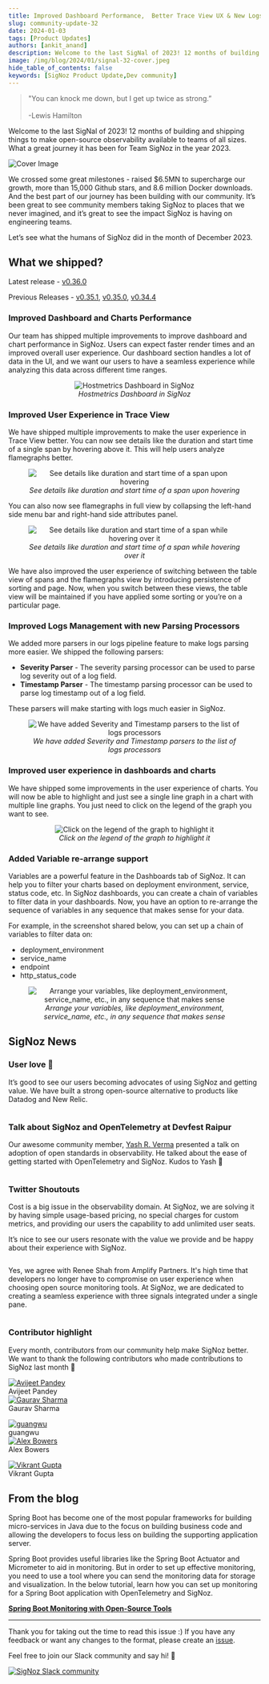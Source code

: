 ```yaml
---
title: Improved Dashboard Performance,  Better Trace View UX & New Logs Processors - SigNal 32
slug: community-update-32
date: 2024-01-03
tags: [Product Updates]
authors: [ankit_anand]
description: Welcome to the last SigNal of 2023! 12 months of building and shipping things to make open-source observability available to teams of all sizes. What a great journey it has been...
image: /img/blog/2024/01/signal-32-cover.jpeg
hide_table_of_contents: false
keywords: [SigNoz Product Update,Dev community]
---
```



> "You can knock me down, but I get up twice as strong.” <br></br>
> -Lewis Hamilton

Welcome to the last SigNal of 2023! 12 months of building and shipping things to make open-source observability available to teams of all sizes. What a great journey it has been for Team SigNoz in the year 2023.



![Cover Image](/img/blog/2024/01/signal-32-cover.webp)

We crossed some great milestones - raised \$6.5MN to supercharge our growth, more than 15,000 Github stars, and 8.6 million Docker downloads. And the best part of our journey has been building with our community. It’s been great to see community members taking SigNoz to places that we never imagined, and it’s great to see the impact SigNoz is having on engineering teams.

Let’s see what the humans of SigNoz did in the month of December 2023.

## What we shipped?

Latest release - <a href = "https://github.com/SigNoz/signoz/releases/tag/v0.36.0" rel="noopener noreferrer nofollow" target="_blank" >v0.36.0</a>

Previous Releases - <a href = "https://github.com/SigNoz/signoz/releases/tag/v0.35.1" rel="noopener noreferrer nofollow" target="_blank" >v0.35.1</a>, <a href = "https://github.com/SigNoz/signoz/releases/tag/v0.35.0" rel="noopener noreferrer nofollow" target="_blank" >v0.35.0</a>, <a href = "https://github.com/SigNoz/signoz/releases/tag/v0.34.4" rel="noopener noreferrer nofollow" target="_blank" >v0.34.4</a>

### Improved Dashboard and Charts Performance

Our team has shipped multiple improvements to improve dashboard and chart performance in SigNoz. Users can expect faster render times and an improved overall user experience. Our dashboard section handles a lot of data in the UI, and we want our users to have a seamless experience while analyzing this data across different time ranges.

<figure data-zoomable align='center'>
    <img className="box-shadowed-image" src="/img/blog/2024/01/signal-32-hostmetrics.webp" alt="Hostmetrics Dashboard in SigNoz"/>
    <figcaption><i>Hostmetrics Dashboard in SigNoz</i></figcaption>
</figure>


### Improved User Experience in Trace View

We have shipped multiple improvements to make the user experience in Trace View better. You can now see details like the duration and start time of a single span by hovering above it. This will help users analyze flamegraphs better.

<figure data-zoomable align='center'>
    <img className="box-shadowed-image" src="/img/blog/2024/01/signal-32-spantime-1.webp" alt="See details like duration and start time of a span upon hovering"/>
    <figcaption><i>See details like duration and start time of a span upon hovering</i></figcaption>
</figure>


You can also now see flamegraphs in full view by collapsing the left-hand side menu bar and right-hand side attributes panel.

<figure data-zoomable align='center'>
    <img className="box-shadowed-image" src="/img/blog/2024/01/signal-32-spantime-2.webp" alt="See details like duration and start time of a span while hovering over it"/>
    <figcaption><i>See details like duration and start time of a span while hovering over it</i></figcaption>
</figure>


We have also improved the user experience of switching between the table view of spans and the flamegraphs view by introducing persistence of sorting and page. Now, when you switch between these views, the table view will be maintained if you have applied some sorting or you’re on a particular page.

### Improved Logs Management with new Parsing Processors

We added more parsers in our logs pipeline feature to make logs parsing more easier. We shipped the following parsers:

- **Severity Parser** - The severity parsing processor can be used to parse log severity out of a log field.
- **Timestamp Parser** - The timestamp parsing processor can be used to parse log timestamp out of a log field.

These parsers will make starting with logs much easier in SigNoz.

<figure data-zoomable align='center'>
    <img className="box-shadowed-image" src="/img/blog/2024/01/signal-32-new-log-processor.webp" alt="We have added Severity and Timestamp parsers to the list of logs processors"/>
    <figcaption><i>We have added Severity and Timestamp parsers to the list of logs processors</i></figcaption>
</figure>


### Improved user experience in dashboards and charts

We have shipped some improvements in the user experience of charts. You will now be able to highlight and just see a single line graph in a chart with multiple line graphs. You just need to click on the legend of the graph you want to see.

<figure data-zoomable align='center'>
    <img className="box-shadowed-image" src="/img/blog/2024/01/signal-32-improved-legend.webp" alt="Click on the legend of the graph to highlight it"/>
    <figcaption><i>Click on the legend of the graph to highlight it</i></figcaption>
</figure>


### Added Variable re-arrange support

Variables are a powerful feature in the Dashboards tab of SigNoz. It can help you to filter your charts based on deployment environment, service, status code, etc. In SigNoz dashboards, you can create a chain of variables to filter data in your dashboards. Now, you have an option to re-arrange the sequence of variables in any sequence that makes sense for your data.

For example, in the screenshot shared below, you can set up a chain of variables to filter data on:

- deployment_environment
- service_name
- endpoint
- http_status_code

<figure data-zoomable align='center'>
    <img className="box-shadowed-image" src="/img/blog/2024/01/signal-32-nested-var-chain.webp" alt="Arrange your variables, like deployment_environment, service_name, etc., in any sequence that makes sense"/>
    <figcaption><i>Arrange your variables, like deployment_environment, service_name, etc., in any sequence that makes sense</i></figcaption>
</figure>


## SigNoz News

### User love 🤗

It’s good to see our users becoming advocates of using SigNoz and getting value. We have built a strong open-source alternative to products like Datadog and New Relic.

<figure data-zoomable align='center'>
    <img className="box-shadowed-image" src="/img/blog/2024/01/signal-32-user-shoutout-reddit.webp" alt=""/>
    <figcaption><i></i></figcaption>
</figure>


### Talk about SigNoz and OpenTelemetry at Devfest Raipur

Our awesome community member, <a href = "https://twitter.com/alwayshuds" rel="noopener noreferrer nofollow" target="_blank" >Yash R. Verma</a> presented a talk on adoption of open standards in observability. He talked about the ease of getting started with OpenTelemetry and SigNoz. Kudos to Yash 🙌

<figure data-zoomable align='center'>
    <img className="box-shadowed-image" src="/img/blog/2024/01/signal-32-devfest.webp" alt=""/>
    <figcaption><i></i></figcaption>
</figure>


### Twitter Shoutouts

Cost is a big issue in the observability domain. At SigNoz, we are solving it by having simple usage-based pricing, no special charges for custom metrics, and providing our users the capability to add unlimited user seats.

It’s nice to see our users resonate with the value we provide and be happy about their experience with SigNoz.

<figure data-zoomable align='center'>
    <img className="box-shadowed-image" src="/img/blog/2024/01/signal-32-twitter-shoutout-1.webp" alt=""/>
    <figcaption><i></i></figcaption>
</figure>


Yes, we agree with Renee Shah from Amplify Partners. It's high time that developers no longer have to compromise on user experience when choosing open source monitoring tools. At SigNoz, we are dedicated to creating a seamless experience with three signals integrated under a single pane.

<figure data-zoomable align='center'>
    <img className="box-shadowed-image" src="/img/blog/2024/01/signal-32-twitter-shoutout-2.webp" alt=""/>
    <figcaption><i></i></figcaption>
</figure>


### Contributor highlight

Every month, contributors from our community help make SigNoz better. We want to thank the following contributors who made contributions to SigNoz last month 🤗

<div class="row">
    <div class="col col--6">
      <div class="avatar">
      <a
         class="avatar__photo-link avatar__photo avatar__photo--lg"
         href="https://github.com/avijeetpandey"
      >
         <img
            alt="Avijeet Pandey"
            src="https://avatars.githubusercontent.com/u/40532869?v=4"
         />
      </a>
      <div class="avatar__intro">
         <div class="avatar__name">Avijeet Pandey</div>
         <small class="avatar__subtitle">
         </small>
      </div>
      </div>
   </div>
    <div class="col col--6">
      <div class="avatar">
      <a
         class="avatar__photo-link avatar__photo avatar__photo--lg"
         href="https://github.com/grvv"
      >
         <img
            alt="Gaurav Sharma"
            src="https://avatars.githubusercontent.com/u/26812698?v=4"
         />
      </a>
      <div class="avatar__intro">
         <div class="avatar__name">Gaurav Sharma</div>
         <small class="avatar__subtitle">
         </small>
      </div>
      </div>
   </div>
</div>

<p></p>

<div class="row">
    <div class="col col--6">
      <div class="avatar">
      <a
         class="avatar__photo-link avatar__photo avatar__photo--lg"
         href="https://github.com/testwill"
      >
         <img
            alt="guangwu"
            src="https://avatars.githubusercontent.com/u/8717479?v=4"
         />
      </a>
      <div class="avatar__intro">
         <div class="avatar__name">guangwu</div>
         <small class="avatar__subtitle">
         </small>
      </div>
      </div>
   </div>
    <div class="col col--6">
      <div class="avatar">
      <a
         class="avatar__photo-link avatar__photo avatar__photo--lg"
         href="https://github.com/alexbowers"
      >
         <img
            alt="Alex Bowers"
            src="https://avatars.githubusercontent.com/u/842974?v=4"
         />
      </a>
      <div class="avatar__intro">
         <div class="avatar__name">Alex Bowers</div>
         <small class="avatar__subtitle">
         </small>
      </div>
      </div>
   </div>
</div>

<p></p>

<div class="row">
    <div class="col col--6">
      <div class="avatar">
      <a
         class="avatar__photo-link avatar__photo avatar__photo--lg"
         href="https://github.com/vikrantgupta25"
      >
         <img
            alt="Vikrant Gupta"
            src="https://avatars.githubusercontent.com/u/54737045?v=4"
         />
      </a>
      <div class="avatar__intro">
         <div class="avatar__name">Vikrant Gupta</div>
         <small class="avatar__subtitle">
         </small>
      </div>
      </div>
   </div>
</div>

<p></p>

## From the blog

Spring Boot has become one of the most popular frameworks for building micro-services in Java due to the focus on building business code and allowing the developers to focus less on building the supporting application server.

Spring Boot provides useful libraries like the Spring Boot Actuator and Micrometer to aid in monitoring. But in order to set up effective monitoring, you need to use a tool where you can send the monitoring data for storage and visualization. In the below tutorial, learn how you can set up monitoring for a Spring Boot application with OpenTelemetry and SigNoz.

**[Spring Boot Monitoring with Open-Source Tools](https://signoz.io/blog/spring-boot-monitoring/)**

---

Thank you for taking out the time to read this issue :) If you have any feedback or want any changes to the format, please create an <a href = "https://github.com/SigNoz/signoz/issues" rel="noopener noreferrer nofollow" target="_blank" >issue</a>.

Feel free to join our Slack community and say hi! 👋

[![SigNoz Slack community](/img/blog/common/join_slack_cta.webp)](https://signoz.io/slack)

